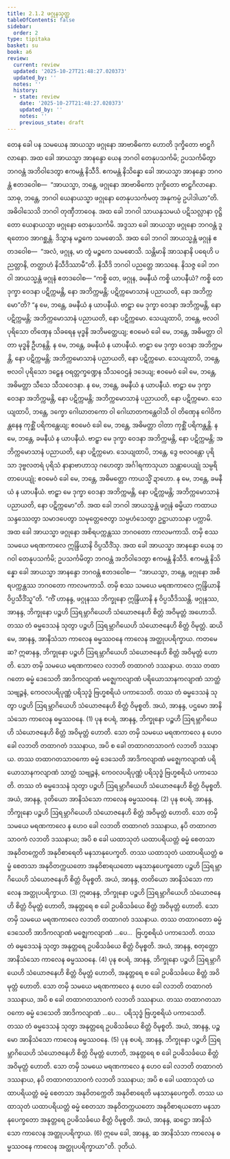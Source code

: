 ```yaml
---
title: 2.1.2 ဖဂ္ဂုနသုတ္တ
tableOfContents: false
sidebar:
  order: 2
type: tipitaka
basket: su
book: a6
review:
  current: review
  updated: '2025-10-27T21:48:27.020373'
  updated_by: ''
  notes: ''
  history:
  - state: review
    date: '2025-10-27T21:48:27.020373'
    updated_by: ''
    notes: ''
    previous_state: draft
---
```



<ReviewStatus review={frontmatter.review} showDetails={true} />

<HypothesisAnnotation frontmatter={frontmatter} />

<DynamicBreadcrumb />

<Division number="56" book="a6" e="ch" v="16" p="333">

<Paragraph number="462" book="a6">
တေန ခေါ ပန သမယေန အာယသ္မာ ဖဂ္ဂုနော အာဗာဓိကော ဟောတိ ဒုက္ခိတော ဗာဠှဂိလာနော. အထ ခေါ အာယသ္မာ အာနန္ဒော ယေန ဘဂဝါ တေနုပသင်္ကမိ; ဥပသင်္ကမိတွာ ဘဂဝန္တံ အဘိဝါဒေတွာ ဧကမန္တံ နိသီဒိ. ဧကမန္တံ နိသိန္နော ခေါ အာယသ္မာ အာနန္ဒော ဘဂဝန္တံ ဧတဒဝေါစ—  “အာယသ္မာ, ဘန္တေ, ဖဂ္ဂုနော အာဗာဓိကော ဒုက္ခိတော ဗာဠှဂိလာနော. သာဓု, ဘန္တေ, ဘဂဝါ ယေနာယသ္မာ ဖဂ္ဂုနော တေနုပသင်္ကမတု အနုကမ္ပံ ဥပါဒါယာ”တိ. အဓိဝါသေသိ ဘဂဝါ တုဏှီဘာဝေန. အထ ခေါ ဘဂဝါ သာယနှသမယံ ပဋိသလ္လာနာ ဝုဋ္ဌိတော ယေနာယသ္မာ ဖဂ္ဂုနော တေနုပသင်္ကမိ. အဒ္ဒသာ ခေါ အာယသ္မာ ဖဂ္ဂုနော ဘဂဝန္တံ ဒူရတောဝ အာဂစ္ဆန္တံ. ဒိသွာန မဉ္စကေ သမဓောသိ. အထ ခေါ ဘဂဝါ အာယသ္မန္တံ ဖဂ္ဂုနံ ဧတဒဝေါစ—  “အလံ, ဖဂ္ဂုန, မာ တွံ မဉ္စကေ သမဓောသိ. သန္တိမာနိ အာသနာနိ ပရေဟိ ပညတ္တာနိ, တတ္ထာဟံ နိသီဒိဿာမီ”တိ. နိသီဒိ ဘဂဝါ ပညတ္တေ အာသနေ. နိသဇ္ဇ ခေါ ဘဂဝါ အာယသ္မန္တံ ဖဂ္ဂုနံ ဧတဒဝေါစ—
</Paragraph>

<Paragraph number="463" book="a6">
“ကစ္စိ တေ, ဖဂ္ဂုန, ခမနီယံ ကစ္စိ ယာပနီယံ? ကစ္စိ တေ ဒုက္ခာ ဝေဒနာ ပဋိက္ကမန္တိ, နော အဘိက္ကမန္တိ; ပဋိက္ကမောသာနံ ပညာယတိ, နော အဘိက္ကမော”တိ? “န မေ, ဘန္တေ, ခမနီယံ န ယာပနီယံ. ဗာဠှာ မေ ဒုက္ခာ ဝေဒနာ အဘိက္ကမန္တိ, နော ပဋိက္ကမန္တိ; အဘိက္ကမောသာနံ ပညာယတိ, နော ပဋိက္ကမော.
</Paragraph>

<Paragraph number="464" book="a6">
သေယျထာပိ, ဘန္တေ, ဗလဝါ ပုရိသော တိဏှေန သိခရေန မုဒ္ဓနိ အဘိမတ္ထေယျ; ဧဝမေဝံ ခေါ မေ, ဘန္တေ, အဓိမတ္တာ ဝါတာ မုဒ္ဓနိ ဦဟနန္တိ. န မေ, ဘန္တေ, ခမနီယံ န ယာပနီယံ. ဗာဠှာ မေ ဒုက္ခာ ဝေဒနာ အဘိက္ကမန္တိ, နော ပဋိက္ကမန္တိ; အဘိက္ကမောသာနံ ပညာယတိ, နော ပဋိက္ကမော.
</Paragraph>

<Paragraph number="465" book="a6">
သေယျထာပိ, ဘန္တေ, ဗလဝါ ပုရိသော ဒဠှေန ဝရတ္တက္ခဏ္ဍေန သီသဝေဌနံ ဒဒေယျ; ဧဝမေဝံ ခေါ မေ, ဘန္တေ, အဓိမတ္တာ သီသေ သီသဝေဒနာ. န မေ, ဘန္တေ, ခမနီယံ န ယာပနီယံ. ဗာဠှာ မေ ဒုက္ခာ ဝေဒနာ အဘိက္ကမန္တိ, နော ပဋိက္ကမန္တိ; အဘိက္ကမောသာနံ ပညာယတိ, နော ပဋိက္ကမော.
</Paragraph>

<Paragraph number="466" book="a6">
သေယျထာပိ, ဘန္တေ, ဒက္ခော ဂေါဃာတကော ဝါ ဂေါဃာတကန္တေဝါသီ ဝါ တိဏှေန ဂေါဝိကန္တနေန ကုစ္ဆိံ ပရိကန္တေယျ; ဧဝမေဝံ ခေါ မေ, ဘန္တေ, အဓိမတ္တာ ဝါတာ ကုစ္ဆိံ ပရိကန္တန္တိ. န မေ, ဘန္တေ, ခမနီယံ န ယာပနီယံ. ဗာဠှာ မေ ဒုက္ခာ ဝေဒနာ အဘိက္ကမန္တိ, နော ပဋိက္ကမန္တိ; အဘိက္ကမောသာနံ ပညာယတိ, နော ပဋိက္ကမော.
</Paragraph>

<Paragraph number="467" book="a6">
သေယျထာပိ, ဘန္တေ, ဒွေ ဗလဝန္တော ပုရိသာ ဒုဗ္ဗလတရံ ပုရိသံ နာနာဗာဟာသု ဂဟေတွာ အင်္ဂါရကာသုယာ သန္တာပေယျုံ သမ္ပရိတာပေယျုံ; ဧဝမေဝံ ခေါ မေ, ဘန္တေ, အဓိမတ္တော ကာယသ္မိံ ဍာဟော. န မေ, ဘန္တေ, ခမနီယံ န ယာပနီယံ. ဗာဠှာ မေ ဒုက္ခာ ဝေဒနာ အဘိက္ကမန္တိ, နော ပဋိက္ကမန္တိ; အဘိက္ကမောသာနံ ပညာယတိ, နော ပဋိက္ကမော”တိ. အထ ခေါ ဘဂဝါ အာယသ္မန္တံ ဖဂ္ဂုနံ ဓမ္မိယာ ကထာယ သန္ဒဿေတွာ သမာဒပေတွာ သမုတ္တေဇေတွာ သမ္ပဟံသေတွာ ဥဋ္ဌာယာသနာ ပက္ကာမိ.
</Paragraph>

<Paragraph number="468" book="a6">
အထ ခေါ အာယသ္မာ ဖဂ္ဂုနော အစိရပက္ကန္တဿ ဘဂဝတော ကာလမကာသိ. တမှိ စဿ သမယေ မရဏကာလေ ဣန္ဒြိယာနိ ဝိပ္ပသီဒိံသု. အထ ခေါ အာယသ္မာ အာနန္ဒော ယေန ဘဂဝါ တေနုပသင်္ကမိ; ဥပသင်္ကမိတွာ ဘဂဝန္တံ အဘိဝါဒေတွာ ဧကမန္တံ နိသီဒိ. ဧကမန္တံ နိသိန္နော ခေါ အာယသ္မာ အာနန္ဒော ဘဂဝန္တံ ဧတဒဝေါစ—  “အာယသ္မာ, ဘန္တေ, ဖဂ္ဂုနော အစိရပက္ကန္တဿ ဘဂဝတော ကာလမကာသိ. တမှိ စဿ သမယေ မရဏကာလေ ဣန္ဒြိယာနိ ဝိပ္ပသီဒိံသူ”တိ.
</Paragraph>

<Paragraph number="469" book="a6">
“ကိံ ဟာနန္ဒ, ဖဂ္ဂုနဿ ဘိက္ခုနော ဣန္ဒြိယာနိ န ဝိပ္ပသီဒိဿန္တိ. ဖဂ္ဂုနဿ, အာနန္ဒ, ဘိက္ခုနော ပဉ္စဟိ ဩရမ္ဘာဂိယေဟိ သံယောဇနေဟိ စိတ္တံ အဝိမုတ္တံ အဟောသိ. တဿ တံ ဓမ္မဒေသနံ သုတွာ ပဉ္စဟိ ဩရမ္ဘာဂိယေဟိ သံယောဇနေဟိ စိတ္တံ ဝိမုတ္တံ.
</Paragraph>

<Paragraph number="470" book="a6">
ဆယိမေ, အာနန္ဒ, အာနိသံသာ ကာလေန ဓမ္မဿဝနေ ကာလေန အတ္ထုပပရိက္ခာယ. ကတမေ ဆ? ဣဓာနန္ဒ, ဘိက္ခုနော ပဉ္စဟိ ဩရမ္ဘာဂိယေဟိ သံယောဇနေဟိ စိတ္တံ အဝိမုတ္တံ ဟောတိ. သော တမှိ သမယေ မရဏကာလေ လဘတိ တထာဂတံ ဒဿနာယ. တဿ တထာဂတော ဓမ္မံ ဒေသေတိ အာဒိကလျာဏံ မဇ္ဈေကလျာဏံ ပရိယောသာနကလျာဏံ သာတ္ထံ သဗျဉ္ဇနံ, ကေဝလပရိပုဏ္ဏံ ပရိသုဒ္ဓံ ဗြဟ္မစရိယံ ပကာသေတိ. တဿ တံ ဓမ္မဒေသနံ သုတွာ ပဉ္စဟိ ဩရမ္ဘာဂိယေဟိ သံယောဇနေဟိ စိတ္တံ ဝိမုစ္စတိ. အယံ, အာနန္ဒ, ပဌမော အာနိသံသော ကာလေန ဓမ္မဿဝနေ. (1)
</Paragraph>

<Paragraph number="471" book="a6">
ပုန စပရံ, အာနန္ဒ, ဘိက္ခုနော ပဉ္စဟိ ဩရမ္ဘာဂိယေဟိ သံယောဇနေဟိ စိတ္တံ အဝိမုတ္တံ ဟောတိ. သော တမှိ သမယေ မရဏကာလေ န ဟေဝ ခေါ လဘတိ တထာဂတံ ဒဿနာယ, အပိ စ ခေါ တထာဂတသာဝကံ လဘတိ ဒဿနာယ. တဿ တထာဂတသာဝကော ဓမ္မံ ဒေသေတိ အာဒိကလျာဏံ မဇ္ဈေကလျာဏံ ပရိယောသာနကလျာဏံ သာတ္ထံ သဗျဉ္ဇနံ, ကေဝလပရိပုဏ္ဏံ ပရိသုဒ္ဓံ ဗြဟ္မစရိယံ ပကာသေတိ. တဿ တံ ဓမ္မဒေသနံ သုတွာ ပဉ္စဟိ ဩရမ္ဘာဂိယေဟိ သံယောဇနေဟိ စိတ္တံ ဝိမုစ္စတိ. အယံ, အာနန္ဒ, ဒုတိယော အာနိသံသော ကာလေန ဓမ္မဿဝနေ. (2)
</Paragraph>

<Paragraph number="472" book="a6">
ပုန စပရံ, အာနန္ဒ, ဘိက္ခုနော ပဉ္စဟိ ဩရမ္ဘာဂိယေဟိ သံယောဇနေဟိ စိတ္တံ အဝိမုတ္တံ ဟောတိ. သော တမှိ သမယေ မရဏကာလေ န ဟေဝ ခေါ လဘတိ တထာဂတံ ဒဿနာယ, နပိ တထာဂတသာဝကံ လဘတိ ဒဿနာယ; အပိ စ ခေါ ယထာသုတံ ယထာပရိယတ္တံ ဓမ္မံ စေတသာ အနုဝိတက္ကေတိ အနုဝိစာရေတိ မနသာနုပေက္ခတိ. တဿ ယထာသုတံ ယထာပရိယတ္တံ ဓမ္မံ စေတသာ အနုဝိတက္ကယတော အနုဝိစာရယတော မနသာနုပေက္ခတော ပဉ္စဟိ ဩရမ္ဘာဂိယေဟိ သံယောဇနေဟိ စိတ္တံ ဝိမုစ္စတိ. အယံ, အာနန္ဒ, တတိယော အာနိသံသော ကာလေန အတ္ထုပပရိက္ခာယ. (3)
</Paragraph>

<Paragraph number="473" book="a6">
ဣဓာနန္ဒ, ဘိက္ခုနော ပဉ္စဟိ ဩရမ္ဘာဂိယေဟိ သံယောဇနေဟိ စိတ္တံ ဝိမုတ္တံ ဟောတိ, အနုတ္တရေ စ ခေါ ဥပဓိသင်္ခယေ စိတ္တံ အဝိမုတ္တံ ဟောတိ. သော တမှိ သမယေ မရဏကာလေ လဘတိ တထာဂတံ ဒဿနာယ. တဿ တထာဂတော ဓမ္မံ ဒေသေတိ အာဒိကလျာဏံ မဇ္ဈေကလျာဏံ …ပေ…  ဗြဟ္မစရိယံ ပကာသေတိ. တဿ တံ ဓမ္မဒေသနံ သုတွာ အနုတ္တရေ ဥပဓိသင်္ခယေ စိတ္တံ ဝိမုစ္စတိ. အယံ, အာနန္ဒ, စတုတ္ထော အာနိသံသော ကာလေန ဓမ္မဿဝနေ. (4)
</Paragraph>

<Paragraph number="474" book="a6">
ပုန စပရံ, အာနန္ဒ, ဘိက္ခုနော ပဉ္စဟိ ဩရမ္ဘာဂိယေဟိ သံယောဇနေဟိ စိတ္တံ ဝိမုတ္တံ ဟောတိ, အနုတ္တရေ စ ခေါ ဥပဓိသင်္ခယေ စိတ္တံ အဝိမုတ္တံ ဟောတိ. သော တမှိ သမယေ မရဏကာလေ န ဟေဝ ခေါ လဘတိ တထာဂတံ ဒဿနာယ, အပိ စ ခေါ တထာဂတသာဝကံ လဘတိ ဒဿနာယ. တဿ တထာဂတသာဝကော ဓမ္မံ ဒေသေတိ အာဒိကလျာဏံ …ပေ…  ပရိသုဒ္ဓံ ဗြဟ္မစရိယံ ပကာသေတိ. တဿ တံ ဓမ္မဒေသနံ သုတွာ အနုတ္တရေ ဥပဓိသင်္ခယေ စိတ္တံ ဝိမုစ္စတိ. အယံ, အာနန္ဒ, ပဉ္စမော အာနိသံသော ကာလေန ဓမ္မဿဝနေ. (5)
</Paragraph>

<Paragraph number="475" book="a6">
ပုန စပရံ, အာနန္ဒ, ဘိက္ခုနော ပဉ္စဟိ ဩရမ္ဘာဂိယေဟိ သံယောဇနေဟိ စိတ္တံ ဝိမုတ္တံ ဟောတိ, အနုတ္တရေ စ ခေါ ဥပဓိသင်္ခယေ စိတ္တံ အဝိမုတ္တံ ဟောတိ. သော တမှိ သမယေ မရဏကာလေ န ဟေဝ ခေါ လဘတိ တထာဂတံ ဒဿနာယ, နပိ တထာဂတသာဝကံ လဘတိ ဒဿနာယ; အပိ စ ခေါ ယထာသုတံ ယထာပရိယတ္တံ ဓမ္မံ စေတသာ အနုဝိတက္ကေတိ အနုဝိစာရေတိ မနသာနုပေက္ခတိ. တဿ ယထာသုတံ ယထာပရိယတ္တံ ဓမ္မံ စေတသာ အနုဝိတက္ကယတော အနုဝိစာရယတော မနသာနုပေက္ခတော အနုတ္တရေ ဥပဓိသင်္ခယေ စိတ္တံ ဝိမုစ္စတိ. အယံ, အာနန္ဒ, ဆဋ္ဌော အာနိသံသော ကာလေန အတ္ထုပပရိက္ခာယ. (6)
</Paragraph>

<Paragraph number="476" book="a6">
ဣမေ ခေါ, အာနန္ဒ, ဆ အာနိသံသာ ကာလေန ဓမ္မဿဝနေ ကာလေန အတ္ထုပပရိက္ခာယာ”တိ.

</Paragraph>
</Division>

<Paragraph number="477" type="center" book="a6">
ဒုတိယံ.
</Paragraph>